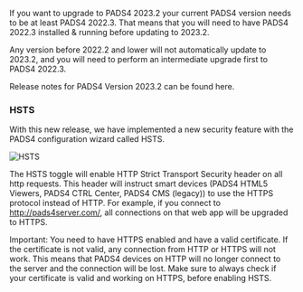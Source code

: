 If you want to upgrade to PADS4 2023.2 your current PADS4 version needs to be at least PADS4 2022.3. That means that you will need to have PADS4 2022.3 installed & running before updating to 2023.2.

Any version before 2022.2 and lower will not automatically update to 2023.2, and you will need to perform an intermediate upgrade first to PADS4 2022.3.

 
Release notes for PADS4 Version 2023.2 can be found here.

 

### HSTS

With this new release, we have implemented a new security feature with the PADS4 configuration wizard called HSTS.


<img
  className="block"
  src="/images/hsts.png"
  alt="HSTS"
/>


The HSTS toggle will enable HTTP Strict Transport Security header on all http requests. This header will instruct smart devices (PADS4 HTML5 Viewers, PADS4 CTRL Center, PADS4 CMS (legacy)) to use the HTTPS protocol instead of HTTP. For example, if you connect to http://pads4server.com/, all connections on that web app will be upgraded to HTTPS.

<Warning>Important: You need to have HTTPS enabled and have a valid certificate. If the certificate is not valid, any connection from HTTP or HTTPS will not work. This means that PADS4 devices on HTTP will no longer connect to the server and the connection will be lost. Make sure to always check if your certificate is valid and working on HTTPS, before enabling HSTS.</Warning>
